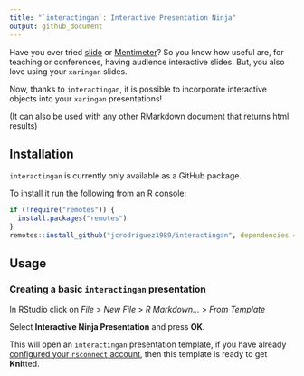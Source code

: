 ```yaml
---
title: "`interactingan`: Interactive Presentation Ninja"
output: github_document
---
```


Have you ever tried [slido](https://www.sli.do/) or [Mentimeter](https://www.mentimeter.com/)? So you know how useful are, for teaching or conferences, having audience interactive slides. But, you also love using your `xaringan` slides.

Now, thanks to `interactingan`, it is possible to incorporate interactive objects into your `xaringan` presentations!

(It can also be used with any other RMarkdown document that returns html results)

## Installation

`interactingan` is currently only available as a GitHub package.

To install it run the following from an R console:

```r
if (!require("remotes")) {
  install.packages("remotes")
}
remotes::install_github("jcrodriguez1989/interactingan", dependencies = TRUE)
```

## Usage

### Creating a basic `interactingan` presentation

In RStudio click on *File* > *New File* > *R Markdown...* > *From Template*

Select **Interactive Ninja Presentation** and press **OK**.

This will open an `interactingan` presentation template, if you have already
[configured your `rsconnect` account](https://docs.rstudio.com/shinyapps.io/getting-started.html#configure-rsconnect), then this template is ready to get 
**Knit**ted.
